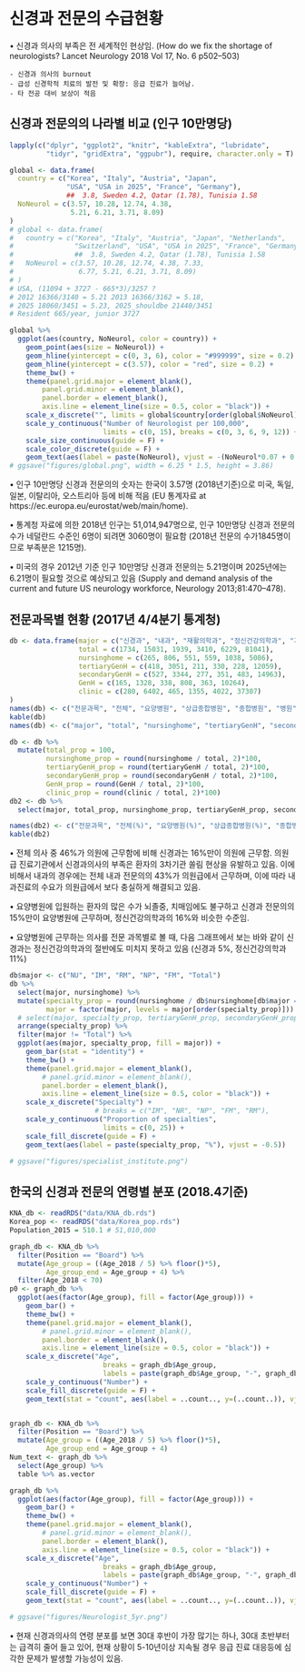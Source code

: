 # 신경과 전문의 수급현황 {#DemandSupplyNeurologist}

<!-- 1 page -->

<!-- - 통계연보(보건복지통계연보, 건강보험통계연보, 손에 잡히는 의료 심사∙평가 길잡이 등의 최신판 활용)를 활용하여 연도별 (해당과) 전문의 공급 현황을 비롯하여 의료이용(수요) 현황 등에 관해 전반적으로 기술함 (단 년도보다는 연도별 수치 변화를 보는 것이 중요함). -->
<!--     - 예) 최근 10년간 해당 전문과목의 전문의 수가 증가(또는 감소)하고 있는 추세이며, 이들의 요양기관 종별 분포 현황은 @@@@이러함. 그에 반해 국민들의 해당 전문과목에 대한 의료이용량은 감소(또는 증가)하고 있음. 이는 전체 의료이용량 중 해당 전문과목에 대해서 특히 그러함. -->

<!--  - 근거로 통계자료 활용을 권고드림. -->

•	신경과 의사의 부족은 전 세계적인 현상임. (How do we fix the shortage of neurologists? Lancet Neurology 2018 Vol 17, No. 6 p502–503)

    - 신경과 의사의 burnout
    - 급성 신경학적 치료의 발전 및 확장: 응급 진료가 늘어남. 
    - 타 전공 대비 보상이 적음
  
  
## 신경과 전문의의 나라별 비교 (인구 10만명당) 


```r
lapply(c("dplyr", "ggplot2", "knitr", "kableExtra", "lubridate", 
         "tidyr", "gridExtra", "ggpubr"), require, character.only = T)
```

```r
global <- data.frame(
  country = c("Korea", "Italy", "Austria", "Japan", 
              "USA", "USA in 2025", "France", "Germany"), 
              ##  3.8, Sweden 4.2, Qatar (1.78), Tunisia 1.58
  NoNeurol = c(3.57, 10.28, 12.74, 4.38, 
               5.21, 6.21, 3.71, 8.09) 
)
# global <- data.frame(
#   country = c("Korea", "Italy", "Austria", "Japan", "Netherlands", 
#               "Switzerland", "USA", "USA in 2025", "France", "Germany"), 
#               ##  3.8, Sweden 4.2, Qatar (1.78), Tunisia 1.58
#   NoNeurol = c(3.57, 10.28, 12.74, 4.38, 7.33, 
#                6.77, 5.21, 6.21, 3.71, 8.09) 
# )
# USA, (11094 + 3727 - 665*3)/3257 ?
# 2012 16366/3140 = 5.21 2013 16366/3162 = 5.18, 
# 2025 18060/3451 = 5.23, 2025_shouldbe 21440/3451
# Resident 665/year, junior 3727
```

```r
global %>% 
  ggplot(aes(country, NoNeurol, color = country)) +
    geom_point(aes(size = NoNeurol)) +
    geom_hline(yintercept = c(0, 3, 6), color = "#999999", size = 0.2) +
    geom_hline(yintercept = c(3.57), color = "red", size = 0.2) +
    theme_bw() +
    theme(panel.grid.major = element_blank(),
        panel.grid.minor = element_blank(),
        panel.border = element_blank(),
        axis.line = element_line(size = 0.5, color = "black")) +     
    scale_x_discrete("", limits = global$country[order(global$NoNeurol)]) + 
    scale_y_continuous("Number of Neurologist per 100,000",
                       limits = c(0, 15), breaks = c(0, 3, 6, 9, 12)) +
    scale_size_continuous(guide = F) +
    scale_color_discrete(guide = F) +
    geom_text(aes(label = paste(NoNeurol), vjust = -(NoNeurol*0.07 + 0.5)))
# ggsave("figures/global.png", width = 6.25 * 1.5, height = 3.86)
```

•	인구 10만명당 신경과 전문의의 숫자는 한국이 3.57명 (2018년기준)으로 미국, 독일, 일본, 이탈리아, 오스트리아 등에 비해 적음 (EU 통계자료 at https://ec.europa.eu/eurostat/web/main/home).

•	통계청 자료에 의한 2018년 인구는 51,014,947명으로, 인구 10만명당 신경과 전문의 수가 네덜란드 수준인 6명이 되려면 3060명이 필요함 (2018년 전문의 수가1845명이므로 부족분은 1215명).

•	미국의 경우 2012년 기준 인구 10만명당 신경과 전문의는 5.21명이며 2025년에는 6.21명이 필요할 것으로 예상되고 있음 (Supply and demand analysis of the current and future US neurology workforce, Neurology 2013;81:470–478).

## 전문과목별 현황 (2017년 4/4분기 통계청)

```r
db <- data.frame(major = c("신경과", "내과", "재활의학과", "정신건강의학과", "가정의학과", "총계"),
                 total = c(1734, 15031, 1939, 3410, 6229, 81041),
                 nursinghome = c(265, 806, 551, 559, 1038, 5086),
                 tertiaryGenH = c(418, 3051, 211, 330, 228, 12059),
                 secondaryGenH = c(527, 3344, 277, 351, 483, 14963),
                 GenH = c(165, 1328, 338, 808, 363, 10264),
                 clinic = c(280, 6402, 465, 1355, 4022, 37307)
)
names(db) <- c("전문과목", "전체", "요양병원", "상급종합병원", "종합병원", "병원", "의원")
kable(db)
names(db) <- c("major", "total", "nursinghome", "tertiaryGenH", "secondaryGenH", "GenH", "clinic")
```

```r
db <- db %>% 
  mutate(total_prop = 100,
         nursinghome_prop = round(nursinghome / total, 2)*100,
         tertiaryGenH_prop = round(tertiaryGenH / total, 2)*100,
         secondaryGenH_prop = round(secondaryGenH / total, 2)*100,
         GenH_prop = round(GenH / total, 2)*100,
         clinic_prop = round(clinic / total, 2)*100) 
db2 <- db %>%
  select(major, total_prop, nursinghome_prop, tertiaryGenH_prop, secondaryGenH_prop, GenH_prop, clinic_prop) 

names(db2) <- c("전문과목", "전체(%)", "요양병원(%)", "상급종합병원(%)", "종합병원(%)", "병원(%)", "의원(%)")
kable(db2)
```

•	전체 의사 중 46%가 의원에 근무함에 비해 신경과는 16%만이 의원에 근무함. 의원급 진료기관에서 신경과의사의 부족은 환자의 3차기관 쏠림 현상을 유발하고 있음. 이에 비해서 내과의 경우에는 전체 내과 전문의의 43%가 의원급에서 근무하며, 이에 따라 내과진료의 수요가 의원급에서 보다 충실하게 해결되고 있음.

•	요양병원에 입원하는 환자의 많은 수가 뇌졸중, 치매임에도 불구하고 신경과 전문의의 15%만이 요양병원에 근무하며, 정신건강의학과의 16%와 비슷한 수준임.

•	요양병원에 근무하는 의사를 전문 과목별로 볼 때, 다음 그래프에서 보는 바와 같이 신경과는 정신건강의학과의 절반에도 미치지 못하고 있음 (신경과 5%, 정신건강의학과 11%)


```r
db$major <- c("NU", "IM", "RM", "NP", "FM", "Total")
db %>% 
  select(major, nursinghome) %>%
  mutate(specialty_prop = round(nursinghome / db$nursinghome[db$major == "Total"], 2) * 100, 
         major = factor(major, levels = major[order(specialty_prop)])) %>%
  # select(major, specialty_prop, tertiaryGenH_prop, secondaryGenH_prop, GenH_prop, clinic_prop) %>%
  arrange(specialty_prop) %>%
  filter(major != "Total") %>%
  ggplot(aes(major, specialty_prop, fill = major)) +
    geom_bar(stat = "identity") +
    theme_bw() +
    theme(panel.grid.major = element_blank(),
        # panel.grid.minor = element_blank(), 
        panel.border = element_blank(),
        axis.line = element_line(size = 0.5, color = "black")) +     
    scale_x_discrete("Specialty") + 
                     # breaks = c("IM", "NR", "NP", "FM", "RM"),
    scale_y_continuous("Proportion of specialties",
                       limits = c(0, 25)) +
    scale_fill_discrete(guide = F) +
    geom_text(aes(label = paste(specialty_prop, "%"), vjust = -0.5))

# ggsave("figures/specialist_institute.png")
```

## 한국의 신경과 전문의 연령별 분포 (2018.4기준)

```r
KNA_db <- readRDS("data/KNA_db.rds")
Korea_pop <- readRDS("data/Korea_pop.rds")
Population_2015 = 510.1 # 51,010,000
```

```r
graph_db <- KNA_db %>%
  filter(Position == "Board") %>%
  mutate(Age_group = ((Age_2018 / 5) %>% floor()*5),
         Age_group_end = Age_group + 4) %>%
  filter(Age_2018 < 70)
p0 <- graph_db %>%
  ggplot(aes(factor(Age_group), fill = factor(Age_group))) + 
    geom_bar() +
    theme_bw() +
    theme(panel.grid.major = element_blank(),
        # panel.grid.minor = element_blank(), 
        panel.border = element_blank(),
        axis.line = element_line(size = 0.5, color = "black")) +     
    scale_x_discrete("Age",
                       breaks = graph_db$Age_group,
                       labels = paste(graph_db$Age_group, "-", graph_db$Age_group_end)) +
    scale_y_continuous("Number") +
    scale_fill_discrete(guide = F) +
    geom_text(stat = "count", aes(label = ..count.., y=(..count..)), vjust = -0.5)


graph_db <- KNA_db %>%
  filter(Position == "Board") %>%
  mutate(Age_group = ((Age_2018 / 5) %>% floor()*5),
         Age_group_end = Age_group + 4)
Num_text <- graph_db %>% 
  select(Age_group) %>%
  table %>% as.vector

graph_db %>%
  ggplot(aes(factor(Age_group), fill = factor(Age_group))) + 
    geom_bar() +
    theme_bw() +
    theme(panel.grid.major = element_blank(),
        # panel.grid.minor = element_blank(), 
        panel.border = element_blank(),
        axis.line = element_line(size = 0.5, color = "black")) +     
    scale_x_discrete("Age",
                       breaks = graph_db$Age_group,
                       labels = paste(graph_db$Age_group, "-", graph_db$Age_group_end)) +
    scale_y_continuous("Number") +
    scale_fill_discrete(guide = F) +
    geom_text(stat = "count", aes(label = ..count.., y=(..count..)), vjust = -0.5)

# ggsave("figures/Neurologist_5yr.png")

```

•	현재 신경과의사의 연령 분포를 보면 30대 후반이 가장 많기는 하나, 30대 초반부터는 급격히 줄어 들고 있어, 현재 상황이 5-10년이상 지속될 경우 응급 진료 대응등에 심각한 문제가 발생할 가능성이 있음. 

